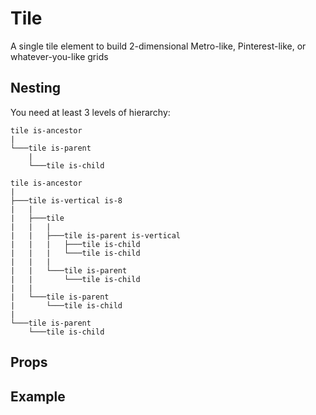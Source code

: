 
<Meta title="Layout/Tile" />

# Tile

A single tile element to build 2-dimensional Metro-like, Pinterest-like, or whatever-you-like grids

## Nesting

You need at least 3 levels of hierarchy:

```
tile is-ancestor
|
└───tile is-parent
    |
    └───tile is-child
```

```
tile is-ancestor
|
├───tile is-vertical is-8
|   |
|   ├───tile
|   |   |
|   |   ├───tile is-parent is-vertical
|   |   |   ├───tile is-child
|   |   |   └───tile is-child
|   |   |
|   |   └───tile is-parent
|   |       └───tile is-child
|   |
|   └───tile is-parent
|       └───tile is-child
|
└───tile is-parent
    └───tile is-child
```


## Props

<ArgsTable of={Tile} />

<CommonProps />

## Example

<Canvas>
  <Story story={stories.Default} name="Tile" />
</Canvas>